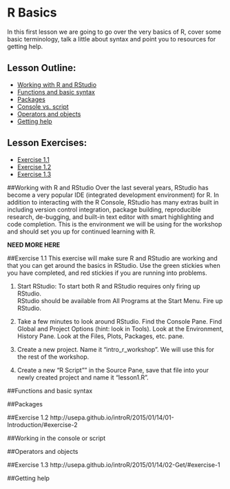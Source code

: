 # R Basics

In this first lesson we are going to go over the very basics of R, cover some 
basic terminology, talk a little about syntax and point you to resources for 
getting help.

## Lesson Outline:

- [Working with R and RStudio](#working-with-r-and-rstudio)
- [Functions and basic syntax](#functions-and-basic-syntax)
- [Packages](#packages)
- [Console vs. script](#console-vs-script)
- [Operators and objects](#operators-and-objects)
- [Getting help](#getting-help)

## Lesson Exercises:
- [Exercise 1.1](#exercise-11)
- [Exercise 1.2](#exercise-12)
- [Exercise 1.3](#exercise-13)

##Working with R and RStudio
Over the last several years, RStudio has become a very popular IDE (integrated 
development environment) for R.  In addition to interacting with the R Console, 
RStudio has many extras built in including version control integration, package 
building, reproducible research, de-bugging, and built-in text editor with smart 
highlighting and code completion.  This is the environment we will be using for 
the workshop and should set you up for continued learning with R.

**NEED MORE HERE** 

##Exercise 1.1
This exercise will make sure R and RStudio are working and that you can get 
around the basics in RStudio.  Use the green stickies when you have completed, 
and red stickies if you are running into problems.

1. Start RStudio: To start both R and RStudio requires only firing up RStudio.  
RStudio should be available from All Programs at the Start Menu.  Fire up 
RStudio. 

2. Take a few minutes to look around RStudio.  Find the Console Pane. Find 
Global and Project Options (hint: look in Tools).  Look at the Environment, 
History Pane.  Look at the Files, Plots, Packages, etc. pane.

3. Create a new project.  Name it "intro_r_workshop".  We will use this for the 
rest of the workshop.

4. Create a new "R Script"" in the Source Pane, save that file into your newly 
created project and name it "lesson1.R". 

##Functions and basic syntax


##Packages


##Exercise 1.2
http://usepa.github.io/introR/2015/01/14/01-Introduction/#exercise-2

##Working in the console or script

##Operators and objects

##Exercise 1.3
http://usepa.github.io/introR/2015/01/14/02-Get/#exercise-1

##Getting help

